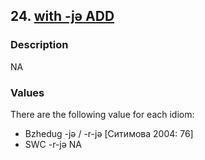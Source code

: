 ## 24. <a href =  'https://agricolamz.github.io/The_Circassian_Isoglosses_Database/24.html'>with -jə ADD</a>
### Description

NA


### Values
There are the following value for each idiom:

* Bzhedug -jə / -r-jə [Ситимова 2004: 76]
* SWC -r-jə NA

